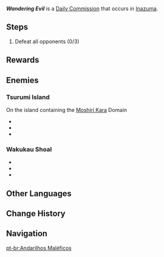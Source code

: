 {{Quest Infobox
|id            = 31230; 31231
|type          = Commission
|image         = 
|startLocation = [[Tsurumi Island]], [[Inazuma]]
|region        = Inazuma
|area          = Tsurumi Island
|requirement   = Complete {{Quest|The Sun-Wheel and Mt. Kanna|showType=0}}{{Verify}}
|otherRewards  = 
* AR-Dependent Rewards
|characters    = Traveler
}}
'''''Wandering Evil''''' is a [[Daily Commission]] that occurs in [[Inazuma]].

==Steps==
{{Quest Description|A group of monsters are roving about in the wild, threatening the safety of the surrounding areas. Defeat them and extinguish this threat.}}
#Defeat all opponents (0/3)

==Rewards==
{{Commission Rewards|full}}

==Enemies==
===Tsurumi Island===
; On the island containing the [[Moshiri Kara]] Domain
* {{Enemy|Electro Abyss Mage|x=1}}
* {{Enemy|Thundercraven Rifthound Whelp|x=1}}
* {{Enemy|Thundercraven Rifthound|x=1}}

===Wakukau Shoal===
* {{Enemy|Pyro Abyss Mage|x=1}}
* {{Enemy|Thundercraven Rifthound Whelp|x=1}}
* {{Enemy|Thundercraven Rifthound|x=1}}

==Other Languages==
{{Other Languages
|en      = Wandering Evil
|zhs     = 邪恶的游荡
|zhs_rm  = Xié'è de Yóudàng
|zht     = 邪惡的遊蕩
|zht_rm  = Xié'è de Yóudàng
|zh_tl   = Wandering of Evil
|ja      = 彷徨いし邪悪
|ja_rm   = Urotsuishi Ja'aku
|ja_tl   = Loitering Evil
|ko      = 떠도는 사악함
|ko_rm   = Tteodoneun Sa'akham
|ko_tl   = Wandering Evil
|es      = Amenaza itinerante
|es_tl   = Wandering Threat
|fr      = Mal itinérant
|fr_tl   = Wandering Evil
|ru      = Блуждающее зло
|ru_tl   = Wandering Evil
|th      = มอนสเตอร์ร่อนเร่
|th_rm   = 
|th_tl   = Wandering Monsters
|vi      = Tà Ác Lảng Vảng
|vi_tl   = 
|de      = Das Böse durchzieht das Land
|de_tl   = The Evil Traverses the Land
|id      = Kejahatan yang Berkeliaran
|id_tl   = Wandering Evil
|pt      = Andarilhos Maléficos
|pt_tl   = 
|tr      = Gezinen Kötülük
|tr_tl   = Wandering Evil
|it      = Male errante
|it_tl   = 
}}

==Change History==
{{Change History|2.2}}

==Navigation==
{{Commission Navbox|Basic}}
[[pt-br:Andarilhos Maléficos]]